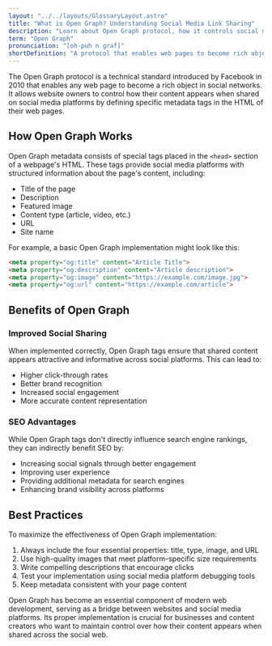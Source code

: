 ```yaml
---
layout: "../../layouts/GlossaryLayout.astro"
title: "What is Open Graph? Understanding Social Media Link Sharing"
description: "Learn about Open Graph protocol, how it controls social media link previews, and its importance in web development for optimizing content sharing across platforms."
term: "Open Graph"
pronunciation: "[oh-puh n graf]"
shortDefinition: "A protocol that enables web pages to become rich objects in social media platforms by defining how content should be displayed when shared."
---
```


The Open Graph protocol is a technical standard introduced by Facebook in 2010 that enables any web page to become a rich object in social networks. It allows website owners to control how their content appears when shared on social media platforms by defining specific metadata tags in the HTML of their web pages.

## How Open Graph Works

Open Graph metadata consists of special tags placed in the `<head>` section of a webpage's HTML. These tags provide social media platforms with structured information about the page's content, including:

- Title of the page
- Description
- Featured image
- Content type (article, video, etc.)
- URL
- Site name

For example, a basic Open Graph implementation might look like this:

```html
<meta property="og:title" content="Article Title">
<meta property="og:description" content="Article description">
<meta property="og:image" content="https://example.com/image.jpg">
<meta property="og:url" content="https://example.com/article">
```

## Benefits of Open Graph

### Improved Social Sharing

When implemented correctly, Open Graph tags ensure that shared content appears attractive and informative across social platforms. This can lead to:

- Higher click-through rates
- Better brand recognition
- Increased social engagement
- More accurate content representation

### SEO Advantages

While Open Graph tags don't directly influence search engine rankings, they can indirectly benefit SEO by:

- Increasing social signals through better engagement
- Improving user experience
- Providing additional metadata for search engines
- Enhancing brand visibility across platforms

## Best Practices

To maximize the effectiveness of Open Graph implementation:

1. Always include the four essential properties: title, type, image, and URL
2. Use high-quality images that meet platform-specific size requirements
3. Write compelling descriptions that encourage clicks
4. Test your implementation using social media platform debugging tools
5. Keep metadata consistent with your page content

Open Graph has become an essential component of modern web development, serving as a bridge between websites and social media platforms. Its proper implementation is crucial for businesses and content creators who want to maintain control over how their content appears when shared across the social web.